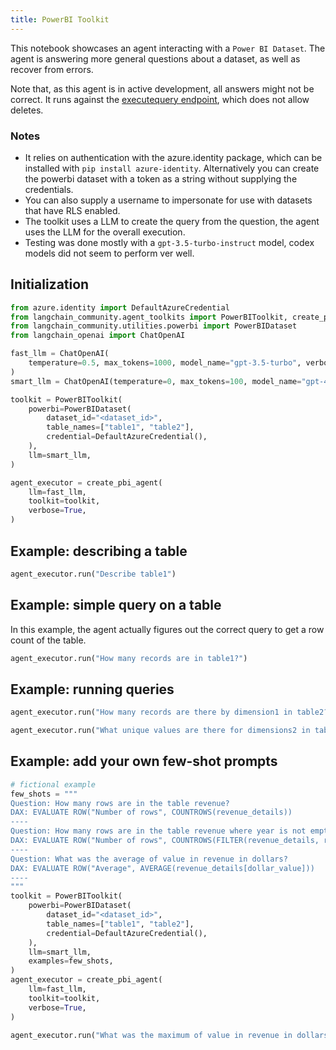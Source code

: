 ```yaml
---
title: PowerBI Toolkit
---
```


This notebook showcases an agent interacting with a `Power BI Dataset`. The agent is answering more general questions about a dataset, as well as recover from errors.

Note that, as this agent is in active development, all answers might not be correct. It runs against the [executequery endpoint](https://learn.microsoft.com/en-us/rest/api/power-bi/datasets/execute-queries), which does not allow deletes.

### Notes

- It relies on authentication with the azure.identity package, which can be installed with `pip install azure-identity`. Alternatively you can create the powerbi dataset with a token as a string without supplying the credentials.
- You can also supply a username to impersonate for use with datasets that have RLS enabled.
- The toolkit uses a LLM to create the query from the question, the agent uses the LLM for the overall execution.
- Testing was done mostly with a `gpt-3.5-turbo-instruct` model, codex models did not seem to perform ver well.

## Initialization

```python
from azure.identity import DefaultAzureCredential
from langchain_community.agent_toolkits import PowerBIToolkit, create_pbi_agent
from langchain_community.utilities.powerbi import PowerBIDataset
from langchain_openai import ChatOpenAI
```

```python
fast_llm = ChatOpenAI(
    temperature=0.5, max_tokens=1000, model_name="gpt-3.5-turbo", verbose=True
)
smart_llm = ChatOpenAI(temperature=0, max_tokens=100, model_name="gpt-4", verbose=True)

toolkit = PowerBIToolkit(
    powerbi=PowerBIDataset(
        dataset_id="<dataset_id>",
        table_names=["table1", "table2"],
        credential=DefaultAzureCredential(),
    ),
    llm=smart_llm,
)

agent_executor = create_pbi_agent(
    llm=fast_llm,
    toolkit=toolkit,
    verbose=True,
)
```

## Example: describing a table

```python
agent_executor.run("Describe table1")
```

## Example: simple query on a table

In this example, the agent actually figures out the correct query to get a row count of the table.

```python
agent_executor.run("How many records are in table1?")
```

## Example: running queries

```python
agent_executor.run("How many records are there by dimension1 in table2?")
```

```python
agent_executor.run("What unique values are there for dimensions2 in table2")
```

## Example: add your own few-shot prompts

```python
# fictional example
few_shots = """
Question: How many rows are in the table revenue?
DAX: EVALUATE ROW("Number of rows", COUNTROWS(revenue_details))
----
Question: How many rows are in the table revenue where year is not empty?
DAX: EVALUATE ROW("Number of rows", COUNTROWS(FILTER(revenue_details, revenue_details[year] <> "")))
----
Question: What was the average of value in revenue in dollars?
DAX: EVALUATE ROW("Average", AVERAGE(revenue_details[dollar_value]))
----
"""
toolkit = PowerBIToolkit(
    powerbi=PowerBIDataset(
        dataset_id="<dataset_id>",
        table_names=["table1", "table2"],
        credential=DefaultAzureCredential(),
    ),
    llm=smart_llm,
    examples=few_shots,
)
agent_executor = create_pbi_agent(
    llm=fast_llm,
    toolkit=toolkit,
    verbose=True,
)
```

```python
agent_executor.run("What was the maximum of value in revenue in dollars in 2022?")
```
